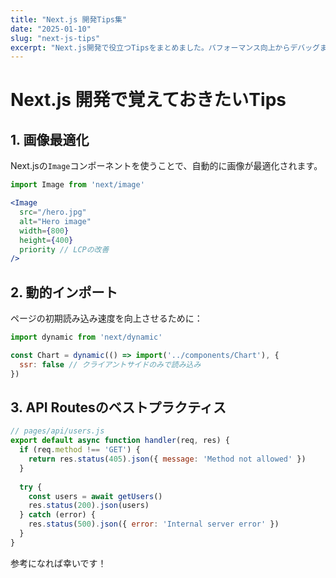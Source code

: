 ```yaml
---
title: "Next.js 開発Tips集"
date: "2025-01-10"
slug: "next-js-tips"
excerpt: "Next.js開発で役立つTipsをまとめました。パフォーマンス向上からデバッグまで。"
---
```


# Next.js 開発で覚えておきたいTips

## 1. 画像最適化

Next.jsの`Image`コンポーネントを使うことで、自動的に画像が最適化されます。

```jsx
import Image from 'next/image'

<Image
  src="/hero.jpg"
  alt="Hero image"
  width={800}
  height={400}
  priority // LCPの改善
/>
```

## 2. 動的インポート

ページの初期読み込み速度を向上させるために：

```jsx
import dynamic from 'next/dynamic'

const Chart = dynamic(() => import('../components/Chart'), {
  ssr: false // クライアントサイドのみで読み込み
})
```

## 3. API Routesのベストプラクティス

```javascript
// pages/api/users.js
export default async function handler(req, res) {
  if (req.method !== 'GET') {
    return res.status(405).json({ message: 'Method not allowed' })
  }
  
  try {
    const users = await getUsers()
    res.status(200).json(users)
  } catch (error) {
    res.status(500).json({ error: 'Internal server error' })
  }
}
```

参考になれば幸いです！